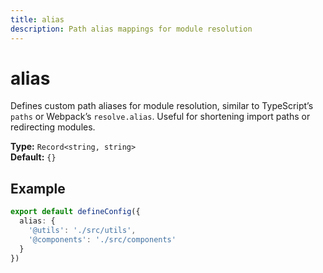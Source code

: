 ```yaml
---
title: alias
description: Path alias mappings for module resolution
---
```


# alias

Defines custom path aliases for module resolution, similar to TypeScript’s `paths` or Webpack’s `resolve.alias`. Useful for shortening import paths or redirecting modules.

**Type:** `Record<string, string>`  
**Default:** `{}`

## Example

```typescript
export default defineConfig({
  alias: {
    '@utils': './src/utils',
    '@components': './src/components'
  }
})
```